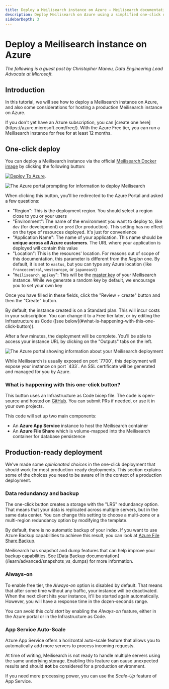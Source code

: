 ```yaml
---
title: Deploy a Meilisearch instance on Azure — Meilisearch documentation
description: Deploy Meilisearch on Azure using a simplified one-click deploy with default settings compatible with most use-cases.
sidebarDepth: 3
---
```


# Deploy a Meilisearch instance on Azure

_The following is a guest post by Christopher Maneu, Data Engineering Lead Advocate at Microsoft._

## Introduction

In this tutorial, we will see how to deploy a Meilisearch instance on Azure, and also some considerations for hosting a production Meilisearch instance on Azure.

<Capsule intent="tip">
If you don't yet have an Azure subscription, you can [create one here](https://azure.microsoft.com/free/). With the Azure Free tier, you can run a Meilisearch instance for free for at least 12 months.
</Capsule>

## One-click deploy

You can deploy a Meilisearch instance via the official [Meilisearch Docker image](https://hub.docker.com/r/getmeili/meilisearch) by clicking the following button:

[![Deploy To Azure](https://raw.githubusercontent.com/Azure/azure-quickstart-templates/master/1-CONTRIBUTION-GUIDE/images/deploytoazure.svg?sanitize=true)](https://portal.azure.com/#create/Microsoft.Template/uri/https%3A%2F%2Fraw.githubusercontent.com%2Fcmaneu%2Fmeilisearch-on-azure%2Fmain%2Fmain.json).

![The Azure portal prompting for information to deploy Meilisearch](https://raw.githubusercontent.com/meilisearch/documentation/main/assets/images/azure/01.azure-deploy-button.png)

When clicking this button, you'll be redirected to the Azure Portal and asked a few questions:

- "Region": This is the deployment region. You should select a region close to you or your users
- "Environment": The name of the environment you want to deploy to, like `dev` (for development) or `prod` (for production). This setting has no effect on the type of resources deployed. It's just for convenience
- "Application Name": The name of your application. This name should be **unique across all Azure customers**. The URL where your application is deployed will contain this value
- "Location": This is the resources' location. For reasons out of scope of this documentation, this parameter is different from the _Region_ one. By default, it is set to `eastus`, but you can type any Azure location (like `francecentral`, `westeurope`, or `japaneast`)
- "`Meilisearch_apikey`": This will be the [master key](/learn/security/master_api_keys) of your Meilisearch instance. While we generate a random key by default, we encourage you to set your own key

Once you have filled in these fields, click the "Review + create" button and then the "Create" button.

<Capsule intent="warning">
By default, the instance created is on a Standard plan. This will incur costs in your subscription. You can change it to a Free tier later, or by editing the Infrastructure as Code ([see below](#what-is-happening-with-this-one-click-button)).
</Capsule>

After a few minutes, the deployment will be complete. You'll be able to access your instance URL by clicking on the "Outputs" tabs on the left.

![The Azure portal showing information about your Meilisearch deployment](https://raw.githubusercontent.com/meilisearch/documentation/main/assets/images/azure/02.azure-output.png)

<Capsule intent="tip">
While Meilisearch is usually exposed on port `7700`, this deployment will expose your instance on port `433`. An SSL certificate will be generated and managed for you by Azure.
</Capsule>

### What is happening with this one-click button?

This button uses an Infrastructure as Code bicep file. The code is open-source and hosted on [GitHub](https://github.com/cmaneu/meilisearch-on-azure). You can submit PRs if needed, or use it in your own projects.

This code will set up two main components:

- An **Azure App Service** instance to host the Meilisearch container
- An **Azure File Share** which is volume-mapped into the Meilisearch container for database persistence

## Production-ready deployment

We've made some _opinionated choices_ in the one-click deployment that should work for most production-ready deployments. This section explains some of the choices you need to be aware of in the context of a production deployment.

### Data redundancy and backup

The one-click button creates a storage with the "LRS" redundancy option. That means that your data is replicated across multiple servers, but in the same data center. You can change this setting to choose a multi-zone or a multi-region redundancy option by modifying the template.

By default, there is no automatic backup of your index. If you want to use Azure Backup capabilities to achieve this result, you can look at [Azure File Share Backup](https://docs.microsoft.com/azure/backup/azure-file-share-backup-overview).

<Capsule intent="tip">
Meilisearch has snapshot and dump features that can help improve your backup capabilities. See [Data Backup documentation](/learn/advanced/snapshots_vs_dumps) for more information.
</Capsule>

### Always-on

To enable free tier, the _Always-on_ option is disabled by default. That means that after some time without any traffic, your instance will be deactivated. When the next client hits your instance, it'll be started again automatically. However, you will have a response time in the dozen-seconds range.

You can avoid this _cold start_ by enabling the _Always-on_ feature, either in the Azure portal or in the Infrastructure as Code.

### App Service Auto-Scale

 Azure App Service offers a horizontal auto-scale feature that allows you to automatically add more servers to process incoming requests.

 At time of writing, Meilisearch is not ready to handle multiple servers using the same underlying storage. Enabling this feature can cause unexpected results and should **not** be considered for a production environment.

 If you need more processing power, you can use the _Scale-Up_ feature of App Service.
